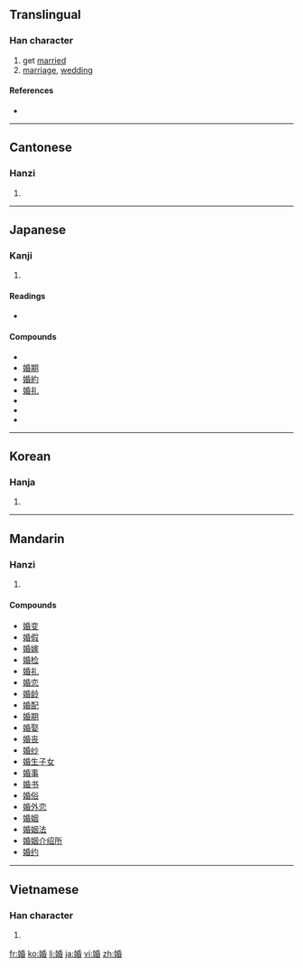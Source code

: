 ==Translingual==

===Han character===
{{Han char|rn=38|rad=女|as=08|sn=11|four=4246<sub>4</sub>|canj=女竹心日 (VHPA)|ids=⿰[[女]][[昏]]}}

# get [[marry|married]]
# [[marriage]], [[wedding]]

====References====
* {{Han ref|kx=0264.340|dkj=06418|hdz=21060.110|uh=5A5A|ud=23130|bh=B142|bd=45378}}

----

==Cantonese==

===Hanzi===
{{yue-hanzi|jyut=|y=fan1}}

# {{defn|Cantonese|sort=女08}}

----

==Japanese==

===Kanji===
{{ja-kanji|grade=c|rs=女08}}

# {{defn|Japanese|sort=女08}}

====Readings====
* {{ja-readings|on=[[こん]] (kon)|kun=[[えんぐみ]] (engumi)}}

====Compounds====
*{{term|婚姻||[[marriage]], [[matrimony]]|tr=[[こんいん]], [[kon'in]]|sc=Jpan|lang=ja}}
* [[婚期]]
* [[婚約]]
* [[婚礼]]
*{{term|結婚||[[marriage]]|tr=[[けっこん]], [[kekkon]]|sc=Jpan|lang=ja}}
*{{term|結婚式||[[wedding]]|tr=[[けっこんしき]], [[kekkonshiki]]|sc=Jpan|lang=ja}}
*{{term|結婚する||get married|tr=[[けっこんする]], [[kekkonsuru]]|sc=Jpan|lang=ja}}

----

==Korean==

===Hanja===
{{ko-hanja|hangeul=혼|rv=hon|mr=hon}}

# {{defn|Korean|sort=女08}}

----

==Mandarin==

===Hanzi===
{{cmn-hanzi|pin=[[hūn]] ([[hun1]])|wg=hun<sup>1</sup>}}

# {{defn|Mandarin|sort=女08}}

====Compounds====
* [[婚变]]
* [[婚假]]
* [[婚嫁]]
* [[婚检]]
* [[婚礼]]
* [[婚恋]]
* [[婚龄]]
* [[婚配]]
* [[婚期]]
* [[婚娶]]
* [[婚丧]]
* [[婚纱]]
* [[婚生子女]]
* [[婚事]]
* [[婚书]]
* [[婚俗]]
* [[婚外恋]]
* [[婚姻]]
* [[婚姻法]]
* [[婚姻介绍所]]
* [[婚约]]

----

==Vietnamese==

===Han character===
{{vi-hantu|[[hôn]]|rs=女08}}

# {{defn|Vietnamese|sort=女08}}

[[fr:婚]]
[[ko:婚]]
[[li:婚]]
[[ja:婚]]
[[vi:婚]]
[[zh:婚]]